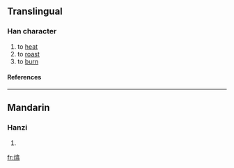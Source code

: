 ==Translingual==
===Han character===
{{Han char|rn=86|rad=火|as=12|sn=16|four=|canj=火人口一 (FORM)}}
# to [[heat]]
# to [[roast]]
# to [[burn]]
====References====
{{Han ref|kx=0681.230|dkj=19382|dj=1093.160|hdz=32235.040|uh=71BB|ud=29115}}

----
==Mandarin==
===Hanzi===
{{cmn-hanzi|pin=[[xī]] (xi1)|wg=hsi<sup>1</sup>}}
# {{defn|Mandarin}}

[[fr:熻]]